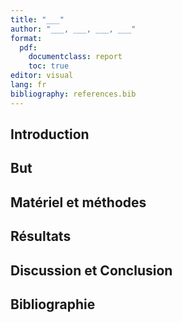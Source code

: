 ```yaml
---
title: "___"
author: "___, ___, ___, ___"
format:
  pdf:
    documentclass: report
    toc: true
editor: visual
lang: fr
bibliography: references.bib
---
```


<!--# Un rapport est différent d'un carnet de notes. Il ne s'agit donc pas de faire du copier-coller d'un document vers l'autre. Un rapport de synthèse doit être compréhensible sans devoir lire le carnet de notes. Le rapport de synthèse doit être  rédigé avec un style et une présentation adéquats. -->

## Introduction

<!--% Rédigez l'introduction de ce rapport en 5-6 phrases.-->

## But

<!--% Rédigez le but de ce rapport en 2 phrases.-->

## Matériel et méthodes

<!--% Cette section doit comprendre deux parties. La première partie doit expliciter les données employées et la seconde traiter des analyses réalisées et des logiciels employés.-->

## Résultats

<!--% Présentez les deux modèles les plus pertinents que vous avez sélectionnés. Structurez la section en deux parties avec deux titres de niveau trois.-->

## Discussion et Conclusion

<!--% En tenant compte du but de votre carnet de notes et de vos résultats, discutez de résultats et proposez des conclusions à votre analyse en 5 à 10 phrases. -->

## Bibliographie
